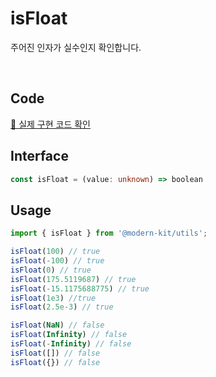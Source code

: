 # isFloat

주어진 인자가 실수인지 확인합니다.

<br />

## Code
[🔗 실제 구현 코드 확인](https://github.com/modern-agile-team/modern-kit/blob/main/packages/utils/src/number/isFloat/index.ts)

## Interface
```ts title="typescript"
const isFloat = (value: unknown) => boolean
```

## Usage
```ts title="typescript"
import { isFloat } from '@modern-kit/utils';

isFloat(100) // true
isFloat(-100) // true
isFloat(0) // true
isFloat(175.5119687) // true
isFloat(-15.1175688775) // true
isFloat(1e3) //true
isFloat(2.5e-3) // true

isFloat(NaN) // false
isFloat(Infinity) // false
isFloat(-Infinity) // false
isFloat([]) // false
isFloat({}) // false
```
